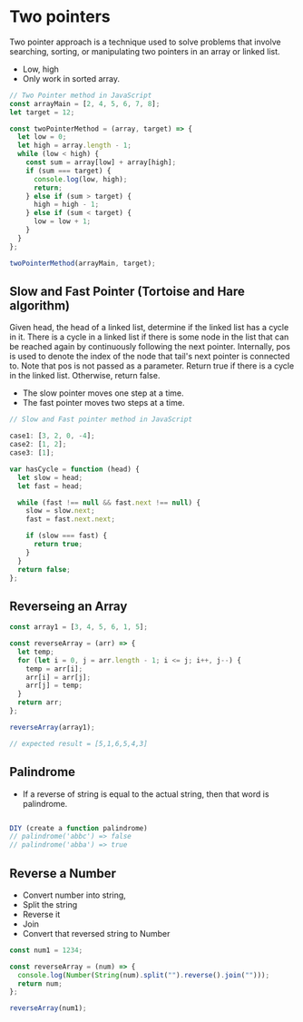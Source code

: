 # Two pointers

Two pointer approach is a technique used to solve problems that involve searching, sorting, or manipulating two pointers in an array or linked list.

- Low, high
- Only work in sorted array.

```javascript copy
// Two Pointer method in JavaScript
const arrayMain = [2, 4, 5, 6, 7, 8];
let target = 12;

const twoPointerMethod = (array, target) => {
  let low = 0;
  let high = array.length - 1;
  while (low < high) {
    const sum = array[low] + array[high];
    if (sum === target) {
      console.log(low, high);
      return;
    } else if (sum > target) {
      high = high - 1;
    } else if (sum < target) {
      low = low + 1;
    }
  }
};

twoPointerMethod(arrayMain, target);
```

## Slow and Fast Pointer (Tortoise and Hare algorithm)

Given head, the head of a linked list, determine if the linked list has a cycle in it.
There is a cycle in a linked list if there is some node in the list that can be reached again by continuously following the next pointer.
Internally, pos is used to denote the index of the node that tail's next pointer is connected to. Note that pos is not passed as a parameter.
Return true if there is a cycle in the linked list. Otherwise, return false.

- The slow pointer moves one step at a time.
- The fast pointer moves two steps at a time.

```javascript copy
// Slow and Fast pointer method in JavaScript

case1: [3, 2, 0, -4];
case2: [1, 2];
case3: [1];

var hasCycle = function (head) {
  let slow = head;
  let fast = head;

  while (fast !== null && fast.next !== null) {
    slow = slow.next;
    fast = fast.next.next;

    if (slow === fast) {
      return true;
    }
  }
  return false;
};
```

## Reverseing an Array

```javascript copy
const array1 = [3, 4, 5, 6, 1, 5];

const reverseArray = (arr) => {
  let temp;
  for (let i = 0, j = arr.length - 1; i <= j; i++, j--) {
    temp = arr[i];
    arr[i] = arr[j];
    arr[j] = temp;
  }
  return arr;
};

reverseArray(array1);

// expected result = [5,1,6,5,4,3]
```

## Palindrome

- If a reverse of string is equal to the actual string, then that word is palindrome.

```javascript copy

DIY (create a function palindrome)
// palindrome('abbc') => false
// palindrome('abba') => true

```

## Reverse a Number

- Convert number into string,
- Split the string
- Reverse it
- Join
- Convert that reversed string to Number

```javascript copy
const num1 = 1234;

const reverseArray = (num) => {
  console.log(Number(String(num).split("").reverse().join("")));
  return num;
};

reverseArray(num1);
```
